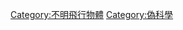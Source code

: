 {{Commons category|Ufology}}
{{Category main}}

[[Category:不明飛行物體|Category:不明飛行物體]]
[[Category:偽科學|Category:偽科學]]